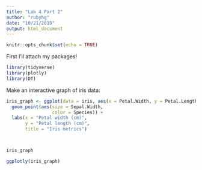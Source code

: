 ```yaml
---
title: "Lab 4 Part 2"
author: "rubyhg"
date: "10/21/2019"
output: html_document
---
```


```r
knitr::opts_chunk$set(echo = TRUE)
```

First I'll attach my packages!
```r

library(tidyverse)
library(plotly)
library(DT)

```
Make an interactive graph of iris data:
```r
iris_graph <- ggplot(data = iris, aes(x = Petal.Width, y = Petal.Length)) +
  geom_point(aes(size = Sepal.Width,
                 color = Species)) +
  labs(x = "Petal width (cm)",
       y = "Petal length (cm)",
       title = "Iris metrics")



iris_graph

ggplotly(iris_graph)

```
